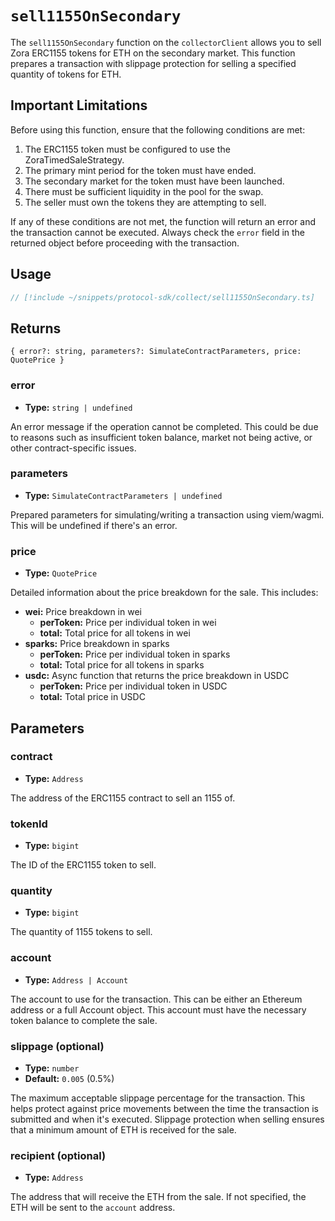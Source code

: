 # `sell1155OnSecondary`

The `sell1155OnSecondary` function on the `collectorClient` allows you to sell Zora ERC1155 tokens for ETH on the secondary market. This function prepares a transaction with slippage protection for selling a specified quantity of tokens for ETH.

## Important Limitations

Before using this function, ensure that the following conditions are met:

1. The ERC1155 token must be configured to use the ZoraTimedSaleStrategy.
2. The primary mint period for the token must have ended.
3. The secondary market for the token must have been launched.
4. There must be sufficient liquidity in the pool for the swap.
5. The seller must own the tokens they are attempting to sell.

If any of these conditions are not met, the function will return an error and the transaction cannot be executed. Always check the `error` field in the returned object before proceeding with the transaction.

## Usage

```ts twoslash [example.ts]
// [!include ~/snippets/protocol-sdk/collect/sell1155OnSecondary.ts]
```


## Returns

`{ error?: string, parameters?: SimulateContractParameters, price: QuotePrice }`

### error

- **Type:** `string | undefined`

An error message if the operation cannot be completed. This could be due to reasons such as insufficient token balance, market not being active, or other contract-specific issues.

### parameters

- **Type:** `SimulateContractParameters | undefined`

Prepared parameters for simulating/writing a transaction using viem/wagmi. This will be undefined if there's an error.

### price

- **Type:** `QuotePrice`

Detailed information about the price breakdown for the sale. This includes:

- **wei:** Price breakdown in wei
  - **perToken:** Price per individual token in wei
  - **total:** Total price for all tokens in wei
- **sparks:** Price breakdown in sparks
  - **perToken:** Price per individual token in sparks
  - **total:** Total price for all tokens in sparks
- **usdc:** Async function that returns the price breakdown in USDC
  - **perToken:** Price per individual token in USDC
  - **total:** Total price in USDC

## Parameters

### contract

- **Type:** `Address`

The address of the ERC1155 contract to sell an 1155 of.

### tokenId

- **Type:** `bigint`

The ID of the ERC1155 token to sell.

### quantity

- **Type:** `bigint`

The quantity of 1155 tokens to sell.

### account

- **Type:** `Address | Account`

The account to use for the transaction. This can be either an Ethereum address or a full Account object. This account must have the necessary token balance to complete the sale.

### slippage (optional)

- **Type:** `number`
- **Default:** `0.005` (0.5%)

The maximum acceptable slippage percentage for the transaction. This helps protect against price movements between the time the transaction is submitted and when it's executed. Slippage protection when selling ensures that a minimum amount of ETH is received for the sale. 

### recipient (optional)

- **Type:** `Address`

The address that will receive the ETH from the sale. If not specified, the ETH will be sent to the `account` address.

